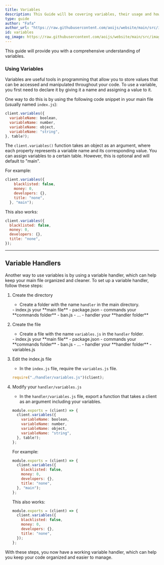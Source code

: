 ```yaml
---
title: Variables
description: This Guide will be covering variables, their usage and how to store variables in other files.
type: guide
author: "Fafa"
author_url: "https://raw.githubusercontent.com/aoijs/website/main/src/images/contributors/fafa.png"
id: variables
og_image: https://raw.githubusercontent.com/aoijs/website/main/src/images/og/18.png
---
```



This guide will provide you with a comprehensive understanding of variables.

### Using Variables

Variables are useful tools in programming that allow you to store values that can be accessed and manipulated throughout your code. To use a variable, you first need to declare it by giving it a name and assigning a value to it.

One way to do this is by using the following code snippet in your main file (usually named `index.js`):

```js
client.variables({
  variableName: boolean,
  variableName: number,
  variableName: object,
  variableName: "string",
}, table?);
```

The `client.variables()` function takes an object as an argument, where each property represents a variable name and its corresponding value. You can assign variables to a certain table. However, this is optional and will default to "main".

For example:

```js
client.variables({
    blacklisted: false,
    money: 0,
    developers: {},
    title: "none",
  }, "main");
```

This also works:

```js
client.variables({
  blacklisted: false,
  money: 0,
  developers: {},
  title: "none",
});
```

---

## Variable Handlers

Another way to use variables is by using a variable handler, which can help keep your main file organized and cleaner. To set up a variable handler, follow these steps:

<Steps>

1. Create the directory
    - Create a folder with the name `handler` in the main directory.

    <FileTree>
    - index.js your **main file**
    - package.json
    - commands your **commands folder**
      - ban.js
      - ...
    - handler your **handler folder**
    </FileTree>

2. Create the file
    - Create a file with the name `variables.js` in the `handler` folder.

    <FileTree>
    - index.js your **main file**
    - package.json
    - commands your **commands folder**
      - ban.js
      - ...
    - handler your **handler folder**
      - variables.js
    </FileTree>

3. Edit the index.js file
    - In the `index.js` file, require the `variables.js` file.
    
    ```js
    require("./handler/variables.js")(client);
    ```

4. Modify your `handler/variables.js`
    - In the `handler/variables.js` file, export a function that takes a client as an argument including your variables.

    ```js
    module.exports = (client) => {
      client.variables({
        variableName: boolean,
        variableName: number,
        variableName: object,
        variableName: "string",
      }, table?);
    };
    ```

    For example:

    ```js
    module.exports = (client) => {
      client.variables({
        blacklisted: false,
        money: 0,
        developers: {},
        title: "none",
      }, "main");
    };
    ```

    This also works:

    ```js
    module.exports = (client) => {
      client.variables({
        blacklisted: false,
        money: 0,
        developers: {},
        title: "none",
      });
    };
    ```

</Steps>

With these steps, you now have a working variable handler, which can help you keep your code organized and easier to manage.
